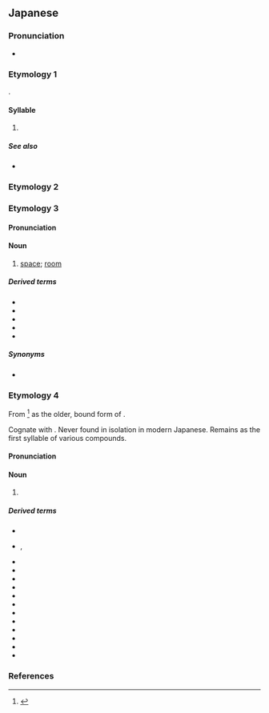 {{character info}}
==Japanese==
{{stroke order|strokes=3}}

===Pronunciation===
* {{ja-pron}}

===Etymology 1===
{{ja-kana-mannyogana-etym}}.

====Syllable====
{{ja-syllable}}

# {{ja-kana-def}}

=====See also=====
* {{list:Hiragana/ja}}

===Etymology 2===
{{ja-see-kango|魔}}

===Etymology 3===
{{ja-kanjitab|alt=間}}

====Pronunciation====
{{ja-pron|ま|acc=0|acc_ref=DJR,NHK}}

====Noun====
{{ja-noun|ま}}

# [[space]]; [[room]]

=====Derived terms=====
* {{ja-r|床の間|とこ の ま}}
* {{ja-r|茶の間|ちゃ の ま}}
* {{ja-r|束の間|つか の ま}}
* {{ja-r|間に合う|ま に あう}}
* {{ja-r|間もなく|ま も なく}}

=====Synonyms=====
* {{ja-r|中|なか}}

===Etymology 4===
{{ja-kanjitab|alt=目}}

From {{inh|ja|ojp|sort=ま|-}}<ref name="KDJ">{{R:Kokugo Dai Jiten}}</ref> as the older, bound form of {{m|ojp|目|tr=me<sub>2</sub>}}.

Cognate with {{m|ja|見る|tr=miru||to see}}. Never found in isolation in modern Japanese. Remains as the first syllable of various compounds.

====Pronunciation====
{{ja-pron}}

====Noun====
{{ja-noun}}

# {{n-g|Combining form of {{m|ja||め|tr=me}}}}

=====Derived terms=====
{{der-top3}}
* {{ja-r|睫|まつげ|[[eyelash]]}}
* {{ja-r|瞼|まぶた}}, {{ja-r|瞼|まなぶた|[[eyelid]]}}
* {{ja-r|前|まえ}}
* {{ja-r|瞬く|またたく|to [[blink]], [[wink]]}}
* {{ja-r|瞬く|まばたく|to blink, wink}}
* {{ja-r|瞬ぐ|まじろぐ|to blink, wink}}
* {{ja-r|眼|まなこ|[[eyeball]]}}
* {{ja-r|眦|まなじり|[[corner]] of the [[eye]]}}
* {{ja-r|眼間|まなかい|[[between]] one's eyes}}
* {{ja-r|眉|まみえ|[[eyebrow]]}}
* {{ja-r|眉|まゆ|eyebrow}}
* {{ja-r|眼差し|まなざし|[[look#Noun|look]], [[gaze]]}}
* {{ja-r|目%深|ま%ぶか|[[wear]]ing low over one's eyes}}
* {{ja-r|まのあたり||just [[before]] one's eyes}}
{{der-bottom}}

===References===
<references/>